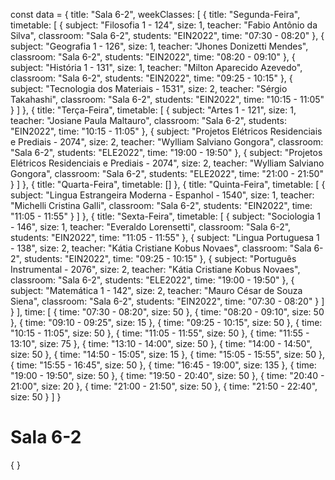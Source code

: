 const data = {
  title: "Sala 6-2",
  weekClasses: [
    {
      title: "Segunda-Feira",
      timetable: [
        {
          subject: "Filosofia 1 - 124",
          size: 1,
          teacher: "Fabio Antônio da Silva",
          classroom: "Sala 6-2",
          students: "EIN2022",
          time: "07:30 - 08:20"
        },
        {
          subject: "Geografia 1 - 126",
          size: 1,
          teacher: "Jhones Donizetti Mendes",
          classroom: "Sala 6-2",
          students: "EIN2022",
          time: "08:20 - 09:10"
        },
        {
          subject: "História 1 - 131",
          size: 1,
          teacher: "Milton Aparecido Azevedo",
          classroom: "Sala 6-2",
          students: "EIN2022",
          time: "09:25 - 10:15"
        },
        {
          subject: "Tecnologia dos Materiais - 1531",
          size: 2,
          teacher: "Sérgio Takahashi",
          classroom: "Sala 6-2",
          students: "EIN2022",
          time: "10:15 - 11:05"
        }
      ]
    },
    {
      title: "Terça-Feira",
      timetable: [
        {
          subject: "Artes 1 - 121",
          size: 1,
          teacher: "Josiane Paula Maltauro",
          classroom: "Sala 6-2",
          students: "EIN2022",
          time: "10:15 - 11:05"
        },
        {
          subject: "Projetos Elétricos Residenciais e Prediais - 2074",
          size: 2,
          teacher: "Wylliam Salviano Gongora",
          classroom: "Sala 6-2",
          students: "ELE2022",
          time: "19:00 - 19:50"
        },
        {
          subject: "Projetos Elétricos Residenciais e Prediais - 2074",
          size: 2,
          teacher: "Wylliam Salviano Gongora",
          classroom: "Sala 6-2",
          students: "ELE2022",
          time: "21:00 - 21:50"
        }
      ]
    },
    {
      title: "Quarta-Feira",
      timetable: []
    },
    {
      title: "Quinta-Feira",
      timetable: [
        {
          subject: "Lingua Estrangeira Moderna - Espanhol - 1540",
          size: 1,
          teacher: "Michelli Cristina Galli",
          classroom: "Sala 6-2",
          students: "EIN2022",
          time: "11:05 - 11:55"
        }
      ]
    },
    {
      title: "Sexta-Feira",
      timetable: [
        {
          subject: "Sociologia 1 - 146",
          size: 1,
          teacher: "Everaldo Lorensetti",
          classroom: "Sala 6-2",
          students: "EIN2022",
          time: "11:05 - 11:55"
        },
        {
          subject: "Lingua Portuguesa 1 - 138",
          size: 2,
          teacher: "Kátia Cristiane Kobus Novaes",
          classroom: "Sala 6-2",
          students: "EIN2022",
          time: "09:25 - 10:15"
        },
        {
          subject: "Português Instrumental - 2076",
          size: 2,
          teacher: "Kátia Cristiane Kobus Novaes",
          classroom: "Sala 6-2",
          students: "ELE2022",
          time: "19:00 - 19:50"
        },
        {
          subject: "Matemática 1 - 142",
          size: 2,
          teacher: "Mauro César de Souza Siena",
          classroom: "Sala 6-2",
          students: "EIN2022",
          time: "07:30 - 08:20"
        }
      ]
    }
  ],
  time: [
    {
      time: "07:30 - 08:20",
      size: 50
    },
    {
      time: "08:20 - 09:10",
      size: 50
    },
    {
      time: "09:10 - 09:25",
      size: 15
    },
    {
      time: "09:25 - 10:15",
      size: 50
    },
    {
      time: "10:15 - 11:05",
      size: 50
    },
    {
      time: "11:05 - 11:55",
      size: 50
    },
    {
      time: "11:55 - 13:10",
      size: 75
    },
    {
      time: "13:10 - 14:00",
      size: 50
    },
    {
      time: "14:00 - 14:50",
      size: 50
    },
    {
      time: "14:50 - 15:05",
      size: 15
    },
    {
      time: "15:05 - 15:55",
      size: 50
    },
    {
      time: "15:55 - 16:45",
      size: 50
    },
    {
      time: "16:45 - 19:00",
      size: 135
    },
    {
      time: "19:00 - 19:50",
      size: 50
    },
    {
      time: "19:50 - 20:40",
      size: 50
    },
    {
      time: "20:40 - 21:00",
      size: 20
    },
    {
      time: "21:00 - 21:50",
      size: 50
    },
    {
      time: "21:50 - 22:40",
      size: 50
    }
  ]
}

# Sala 6-2

<div>
    {
        <Grid
            title={data.title} 
            weekClasses={data.weekClasses} 
            time={data.time}
        />
    }
</div>
